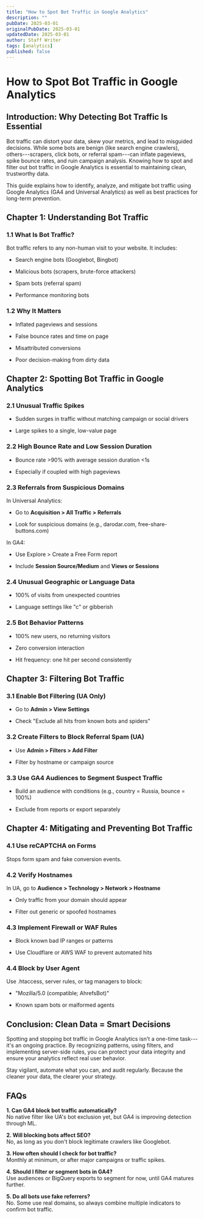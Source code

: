 ```yaml
---
title: "How to Spot Bot Traffic in Google Analytics"
description: ""
pubDate: 2025-03-01
originalPubDate: 2025-03-01
updatedDate: 2025-03-01
author: Staff Writer
tags: [analytics]
published: false
---
```


How to Spot Bot Traffic in Google Analytics
===========================================

Introduction: Why Detecting Bot Traffic Is Essential
----------------------------------------------------

Bot traffic can distort your data, skew your metrics, and lead to misguided decisions. While some bots are benign (like search engine crawlers), others---scrapers, click bots, or referral spam---can inflate pageviews, spike bounce rates, and ruin campaign analysis. Knowing how to spot and filter out bot traffic in Google Analytics is essential to maintaining clean, trustworthy data.

This guide explains how to identify, analyze, and mitigate bot traffic using Google Analytics (GA4 and Universal Analytics) as well as best practices for long-term prevention.

Chapter 1: Understanding Bot Traffic
------------------------------------

### 1.1 What Is Bot Traffic?

Bot traffic refers to any non-human visit to your website. It includes:

-   Search engine bots (Googlebot, Bingbot)

-   Malicious bots (scrapers, brute-force attackers)

-   Spam bots (referral spam)

-   Performance monitoring bots

### 1.2 Why It Matters

-   Inflated pageviews and sessions

-   False bounce rates and time on page

-   Misattributed conversions

-   Poor decision-making from dirty data

Chapter 2: Spotting Bot Traffic in Google Analytics
---------------------------------------------------

### 2.1 Unusual Traffic Spikes

-   Sudden surges in traffic without matching campaign or social drivers

-   Large spikes to a single, low-value page

### 2.2 High Bounce Rate and Low Session Duration

-   Bounce rate >90% with average session duration <1s

-   Especially if coupled with high pageviews

### 2.3 Referrals from Suspicious Domains

In Universal Analytics:

-   Go to **Acquisition > All Traffic > Referrals**

-   Look for suspicious domains (e.g., darodar.com, free-share-buttons.com)

In GA4:

-   Use Explore > Create a Free Form report

-   Include **Session Source/Medium** and **Views or Sessions**

### 2.4 Unusual Geographic or Language Data

-   100% of visits from unexpected countries

-   Language settings like "c" or gibberish

### 2.5 Bot Behavior Patterns

-   100% new users, no returning visitors

-   Zero conversion interaction

-   Hit frequency: one hit per second consistently

Chapter 3: Filtering Bot Traffic
--------------------------------

### 3.1 Enable Bot Filtering (UA Only)

-   Go to **Admin > View Settings**

-   Check "Exclude all hits from known bots and spiders"

### 3.2 Create Filters to Block Referral Spam (UA)

-   Use **Admin > Filters > Add Filter**

-   Filter by hostname or campaign source

### 3.3 Use GA4 Audiences to Segment Suspect Traffic

-   Build an audience with conditions (e.g., country = Russia, bounce = 100%)

-   Exclude from reports or export separately

Chapter 4: Mitigating and Preventing Bot Traffic
------------------------------------------------

### 4.1 Use reCAPTCHA on Forms

Stops form spam and fake conversion events.

### 4.2 Verify Hostnames

In UA, go to **Audience > Technology > Network > Hostname**

-   Only traffic from your domain should appear

-   Filter out generic or spoofed hostnames

### 4.3 Implement Firewall or WAF Rules

-   Block known bad IP ranges or patterns

-   Use Cloudflare or AWS WAF to prevent automated hits

### 4.4 Block by User Agent

Use .htaccess, server rules, or tag managers to block:

-   "Mozilla/5.0 (compatible; AhrefsBot)"

-   Known spam bots or malformed agents

Conclusion: Clean Data = Smart Decisions
----------------------------------------

Spotting and stopping bot traffic in Google Analytics isn't a one-time task---it's an ongoing practice. By recognizing patterns, using filters, and implementing server-side rules, you can protect your data integrity and ensure your analytics reflect real user behavior.

Stay vigilant, automate what you can, and audit regularly. Because the cleaner your data, the clearer your strategy.

FAQs
----

**1\. Can GA4 block bot traffic automatically?**\
No native filter like UA's bot exclusion yet, but GA4 is improving detection through ML.

**2\. Will blocking bots affect SEO?**\
No, as long as you don't block legitimate crawlers like Googlebot.

**3\. How often should I check for bot traffic?**\
Monthly at minimum, or after major campaigns or traffic spikes.

**4\. Should I filter or segment bots in GA4?**\
Use audiences or BigQuery exports to segment for now, until GA4 matures further.

**5\. Do all bots use fake referrers?**\
No. Some use real domains, so always combine multiple indicators to confirm bot traffic.